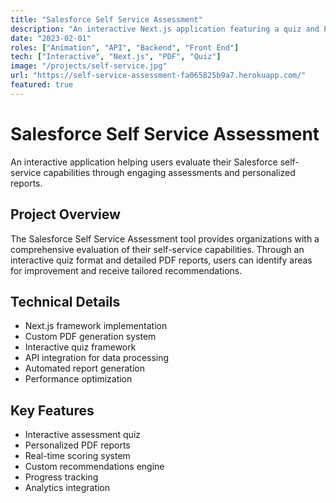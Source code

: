 ```yaml
---
title: "Salesforce Self Service Assessment"
description: "An interactive Next.js application featuring a quiz and PDF generation to help users assess their Salesforce self-service capabilities."
date: "2023-02-01"
roles: ["Animation", "API", "Backend", "Front End"]
tech: ["Interactive", "Next.js", "PDF", "Quiz"]
image: "/projects/self-service.jpg"
url: "https://self-service-assessment-fa065825b9a7.herokuapp.com/"
featured: true
---
```


# Salesforce Self Service Assessment

An interactive application helping users evaluate their Salesforce self-service capabilities through engaging assessments and personalized reports.

## Project Overview

The Salesforce Self Service Assessment tool provides organizations with a comprehensive evaluation of their self-service capabilities. Through an interactive quiz format and detailed PDF reports, users can identify areas for improvement and receive tailored recommendations.

## Technical Details

- Next.js framework implementation
- Custom PDF generation system
- Interactive quiz framework
- API integration for data processing
- Automated report generation
- Performance optimization

## Key Features

- Interactive assessment quiz
- Personalized PDF reports
- Real-time scoring system
- Custom recommendations engine
- Progress tracking
- Analytics integration
